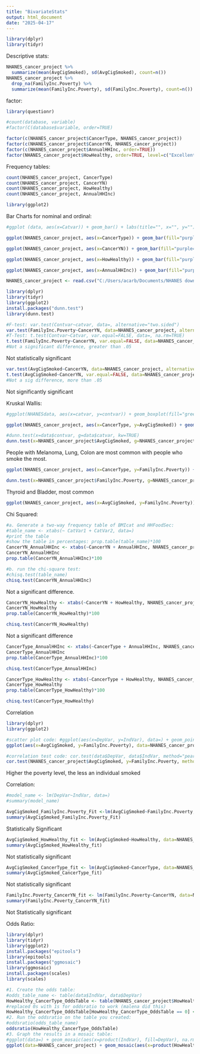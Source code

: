 ```yaml
---
title: "BivariateStats"
output: html_document
date: "2025-04-17"
---
```


```r
library(dplyr)
library(tidyr)
```

Descriptive stats:
```r
NHANES_cancer_project %>% 
  summarize(mean(AvgCigSmoked), sd(AvgCigSmoked), count=n())
NHANES_cancer_project %>% 
  drop_na(FamilyInc.Poverty) %>% 
  summarize(mean(FamilyInc.Poverty), sd(FamilyInc.Poverty), count=n())
```

factor: 
```r
library(questionr)

#count(database, variable)
#factor(C(database$variable, order=TRUE)

factor(c(NHANES_cancer_project$CancerType, NHANES_cancer_project))
factor(c(NHANES_cancer_project$CancerYN, NHANES_cancer_project))
factor(c(NHANES_cancer_project$AnnualHHInc, order=TRUE))
factor(NHANES_cancer_project$HowHealthy, order=TRUE, level=c("Excellent, VGood", "Good", "Fair", "Poor"))
```

Frequency tables:
```r
count(NHANES_cancer_project, CancerType)
count(NHANES_cancer_project, CancerYN)
count(NHANES_cancer_project, HowHealthy)
count(NHANES_cancer_project, AnnualHHInc)
```

```r
library(ggplot2)
```

Bar Charts for nominal and ordinal:
```r
#ggplot (data, aes(x=Catvar)) + geom_bar() + labs(title="", x="", y="")

ggplot(NHANES_cancer_project, aes(x=CancerType)) + geom_bar(fill="purple4") + labs(title="Cancer Type", x="Type of Cancer", y="Count")+ coord_flip()
```

```r
ggplot(NHANES_cancer_project, aes(x=CancerYN)) + geom_bar(fill="purple4") + labs(title="Cancer?", x="Y or N", y="Count")

ggplot(NHANES_cancer_project, aes(x=HowHealthy)) + geom_bar(fill="purple4") + labs(title="How Healthy?", x="Health", y="Count")

ggplot(NHANES_cancer_project, aes(x=AnnualHHInc)) + geom_bar(fill="purple4") + labs(title="Annual Household Income", x="", y="Count") + coord_flip()
```

```r
NHANES_cancer_project <- read.csv("C:/Users/acarb/Documents/NHANES download cancer/clean_data")
```

```r
library(dplyr)
library(tidyr)
library(ggplot2)
install.packages("dunn.test")
library(dunn.test)
```

```r
#F-test: var.test(Contvar~catvar, data=, alternative="two.sided")
var.test(FamilyInc.Poverty~CancerYN, data=NHANES_cancer_project, alternative="two.sided")
#T-Test: t.test(Contvar~Catvar, var.equal=FALSE, data=, na.rm=TRUE)
t.test(FamilyInc.Poverty~CancerYN, var.equal=FALSE, data=NHANES_cancer_project, na.rm=TRUE)
#Not a significant difference, greater than .05
```
Not statistically significant

```r
var.test(AvgCigSmoked~CancerYN, data=NHANES_cancer_project, alternative="two.sided")
t.test(AvgCigSmoked~CancerYN, var.equal=FALSE, data=NHANES_cancer_project, na.rm=TRUE)
#Not a sig difference, more than .05
```
Not significantly significant

Kruskal Wallis:
```r
#ggplot(NHANESdata, aes(x=catvar, y=contvar)) + geom_boxplot(fill="green") + labs(x="BMI cat", y="calories consumed per day", title="Daily cateogirs by BMIcat")

ggplot(NHANES_cancer_project, aes(x=CancerType, y=AvgCigSmoked)) + geom_boxplot(fill="purple4") + labs(x="Cancer Type", y="Avg Cig Smoked/day", title="Cancer Type by Avg Cig Smoked/day")+ coord_flip()

#dunn.test(x=data$contvar, g=data$catvar, kw=TRUE)
dunn.test(x=NHANES_cancer_project$AvgCigSmoked, g=NHANES_cancer_project$CancerType, kw=TRUE)
```
People with Melanoma, Lung, Colon are most common with people who smoke the most.  

```r
ggplot(NHANES_cancer_project, aes(x=CancerType, y=FamilyInc.Poverty)) + geom_boxplot(fill="purple4") + labs(x="Cancer Type", y="Family Inc:Poverty", title="Cancer Type by FamilyInc:Poverty")+ coord_flip()

dunn.test(x=NHANES_cancer_project$FamilyInc.Poverty, g=NHANES_cancer_project$CancerType, kw=TRUE)
```
Thyroid and Bladder, most common 

```r
ggplot(NHANES_cancer_project, aes(x=AvgCigSmoked, y=FamilyInc.Poverty)) + geom_boxplot(fill="purple4") + labs(x="Avg Cig Smoked", y="Family Inc:Poverty", title="Avg Cig Smoked by FamilyInc:Poverty")+ coord_flip()
```

Chi Squared: 
```r
#a. Generate a two-way frequency table of BMIcat and HHFoodSec:
#table_name <- xtabs(~ CatVar1 + CatVar2, data=)
#print the table
#show the table in percentages: prop.table(table_name)*100
CancerYN_AnnualHHInc <- xtabs(~CancerYN + AnnualHHInc, NHANES_cancer_project)
CancerYN_AnnualHHInc
prop.table(CancerYN_AnnualHHInc)*100

#b. run the chi-square test:
#chisq.test(table_name)
chisq.test(CancerYN_AnnualHHInc)
```
Not a significant difference.  

```r
CancerYN_HowHealthy <- xtabs(~CancerYN + HowHealthy, NHANES_cancer_project)
CancerYN_HowHealthy
prop.table(CancerYN_HowHealthy)*100

chisq.test(CancerYN_HowHealthy)
```
Not a significant difference

```r
CancerType_AnnualHHInc <- xtabs(~CancerType + AnnualHHInc, NHANES_cancer_project)
CancerType_AnnualHHInc
prop.table(CancerType_AnnualHHInc)*100

chisq.test(CancerType_AnnualHHInc)
```

```r
CancerType_HowHealthy <- xtabs(~CancerType + HowHealthy, NHANES_cancer_project)
CancerType_HowHealthy
prop.table(CancerType_HowHealthy)*100

chisq.test(CancerType_HowHealthy)
```


Correlation
```r
library(dplyr)
library(ggplot2)
```

```r
#scatter plot code: #ggplot(aes(x=DepVar, y=IndVar), data=) + geom_point(color="") + geom_smooth(method=lm, color="") + labs(x="", y="") + theme_bw()
ggplot(aes(x=AvgCigSmoked, y=FamilyInc.Poverty), data=NHANES_cancer_project) + geom_point(color="purple4") + geom_smooth(method=lm, color="cornflowerblue") + labs(x="Avg Cig Smoked", y="Poverty Level") + theme_bw()

#correlation test code: cor.test(data$DepVar, data$IndVar, method="pearson")
cor.test(NHANES_cancer_project$AvgCigSmoked, y=FamilyInc.Poverty, method="pearson")
```
Higher the poverty level, the less an individual smoked

Correlation: 
```r
#model_name <- lm(DepVar~IndVar, data=)
#summary(model_name)

AvgCigSmoked_FamilyInc.Poverty_Fit <-lm(AvgCigSmoked~FamilyInc.Poverty, data=NHANES_cancer_project)
summary(AvgCigSmoked_FamilyInc.Poverty_Fit)
```
Statistically Significant 

```r
AvgCigSmoked_HowHealthy_fit <- lm(AvgCigSmoked~HowHealthy, data=NHANES_cancer_project)
summary(AvgCigSmoked_HowHealthy_fit)
```
Not statistically significant

```r
AvgCigSmoked_CancerType_fit <- lm(AvgCigSmoked~CancerType, data=NHANES_cancer_project)
summary(AvgCigSmoked_CancerType_fit)
```
Not statistically significant

```r
FamilyInc.Poverty_CancerYN_fit <- lm(FamilyInc.Poverty~CancerYN, data=NHANES_cancer_project)
summary(FamilyInc.Poverty_CancerYN_fit)

```
Not Statistically significant

Odds Ratio:
```r
library(dplyr)
library(tidyr)
library(ggplot2)
install.packages("epitools")
library(epitools)
install.packages("ggmosaic")
library(ggmosaic)
install.packages(scales)
library(scales)
```

```r
#1. Create the odds table:
#odds_table_name <- table(data$IndVar, data$DepVar)
HowHealthy_CancerType_OddsTable <- table(NHANES_cancer_project$HowHealthy, NHANES_cancer_project$CancerType)
#replaced 0s with 1s for oddsratio to work (malena did this)
HowHealthy_CancerType_OddsTable[HowHealthy_CancerType_OddsTable == 0] <- 1
#2. Run the oddsratio on the table you created:
#oddsratio(odds_table_name)
oddsratio(HowHealthy_CancerType_OddsTable)
#3. Graph the results in a mosaic table:
#ggplot(data=) + geom_mosaic(aes(x=product(IndVar), fill=DepVar), na.rm=TRUE, show.legend=FALSE) + labs(title="", x="", y="")
ggplot(data=NHANES_cancer_project) + geom_mosaic(aes(x=product(HowHealthy), fill=CancerType), na.rm=TRUE, show.legend=FALSE) + labs(title="", x="", y="") + coord_flip() + theme(axis.text.x = element_text(angle = 60, hjust = .5, vjust = .5, size = 6))
```


